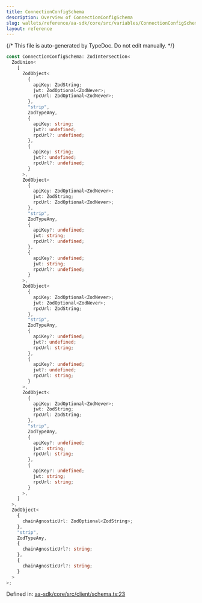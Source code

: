 ```yaml
---
title: ConnectionConfigSchema
description: Overview of ConnectionConfigSchema
slug: wallets/reference/aa-sdk/core/src/variables/ConnectionConfigSchema
layout: reference
---
```


{/* This file is auto-generated by TypeDoc. Do not edit manually. */}

```ts
const ConnectionConfigSchema: ZodIntersection<
  ZodUnion<
    [
      ZodObject<
        {
          apiKey: ZodString;
          jwt: ZodOptional<ZodNever>;
          rpcUrl: ZodOptional<ZodNever>;
        },
        "strip",
        ZodTypeAny,
        {
          apiKey: string;
          jwt?: undefined;
          rpcUrl?: undefined;
        },
        {
          apiKey: string;
          jwt?: undefined;
          rpcUrl?: undefined;
        }
      >,
      ZodObject<
        {
          apiKey: ZodOptional<ZodNever>;
          jwt: ZodString;
          rpcUrl: ZodOptional<ZodNever>;
        },
        "strip",
        ZodTypeAny,
        {
          apiKey?: undefined;
          jwt: string;
          rpcUrl?: undefined;
        },
        {
          apiKey?: undefined;
          jwt: string;
          rpcUrl?: undefined;
        }
      >,
      ZodObject<
        {
          apiKey: ZodOptional<ZodNever>;
          jwt: ZodOptional<ZodNever>;
          rpcUrl: ZodString;
        },
        "strip",
        ZodTypeAny,
        {
          apiKey?: undefined;
          jwt?: undefined;
          rpcUrl: string;
        },
        {
          apiKey?: undefined;
          jwt?: undefined;
          rpcUrl: string;
        }
      >,
      ZodObject<
        {
          apiKey: ZodOptional<ZodNever>;
          jwt: ZodString;
          rpcUrl: ZodString;
        },
        "strip",
        ZodTypeAny,
        {
          apiKey?: undefined;
          jwt: string;
          rpcUrl: string;
        },
        {
          apiKey?: undefined;
          jwt: string;
          rpcUrl: string;
        }
      >,
    ]
  >,
  ZodObject<
    {
      chainAgnosticUrl: ZodOptional<ZodString>;
    },
    "strip",
    ZodTypeAny,
    {
      chainAgnosticUrl?: string;
    },
    {
      chainAgnosticUrl?: string;
    }
  >
>;
```

Defined in: [aa-sdk/core/src/client/schema.ts:23](https://github.com/alchemyplatform/aa-sdk/blob/08ef11b1fc98663df6a97fa93722c7f14b33f1cc/aa-sdk/core/src/client/schema.ts#L23)
